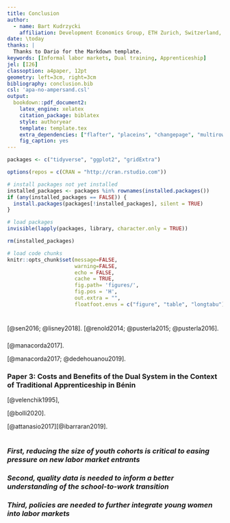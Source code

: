 ```yaml
---
title: Conclusion
author: 
  - name: Bart Kudrzycki
    affiliation: Development Economics Group, ETH Zurich, Switzerland, <bartlomiej.kudrzycki@nadel.ethz.ch>
date: \today
thanks: |
  Thanks to Dario for the Markdown template.
keywords: [Informal labor markets, Dual training, Apprenticeship]
jel: [I26]
classoption: a4paper, 12pt
geometry: left=3cm, right=3cm
bibliography: conclusion.bib
csl: 'apa-no-ampersand.csl'
output: 
  bookdown::pdf_document2:
    latex_engine: xelatex
    citation_package: biblatex
    style: authoryear
    template: template.tex
    extra_dependencies: ["flafter", "placeins", "changepage", "multirow", "array", "adjustbox", "longtable", "pifont", "fancyhdr", "pdflscape", "fancyhdr"]
    fig_caption: yes
---
```


```r
packages <- c("tidyverse", "ggplot2", "gridExtra")

options(repos = c(CRAN = "http://cran.rstudio.com"))

# install packages not yet installed
installed_packages <- packages %in% rownames(installed.packages())
if (any(installed_packages == FALSE)) {
  install.packages(packages[!installed_packages], silent = TRUE)
}

# load packages
invisible(lapply(packages, library, character.only = TRUE))

rm(installed_packages)

# load code chunks
knitr::opts_chunk$set(message=FALSE,
                      warning=FALSE,
                      echo = FALSE,
                      cache = TRUE,
                      fig.path= 'figures/',
                      fig.pos = 'H',
                      out.extra = "",
                      floatfoot.envs = c("figure", "table", "longtabu"))

```

\hl{In summary, this thesis illuminates the school-to-work transition at both the national and individual level, and evaluates one program that attempts to ease this transition by combining training and classroom education. Our research highlights the critical link between demographics and labor market strength, while challenging the common wisdom that labor market strength is necessarily correlated with GDP. Moreover, it shows that youth in a highly informal, highly urban labor market experience school-to-work transitions that may be more akin to those measured in high-income countries than those experienced by the average person in the region, with the notable exception of young women, who are shown to be highly disadvantaged in the process. Finally, our study of dual training in the informal apprenticeship system suggests that informal apprenticeships significantly improve skills on average, while the addition of a formal dual education component yields few additional benefits. We reiterate and summarize the main findings and make suggestions for future research below, and close with policy recommendations.}

# \hl{Revisiting the Main Findings and Future Research Outlook}

### \hl{Paper 1: Youth Labor Index for Low Income Countries} {- .unlisted}

\hl{Paper 1 of this dissertation introduces the Youth Labor Market Index for Low-Income Countries (YLILI), a novel composite index designed to provide a more comprehensive picture of youth labor market strength compared to single indicators such as the unemployment rate. The YLILI incorporates three key dimensions: education, working conditions, and transition smoothness.}

\hl{Despite limitations in data availability across low- and lower-middle-income countries (LMICs), the YLILI was successfully calculated for 54 out of 79 countries. Analyses revealed important patterns in the relative importance of each dimension for final country rankings. Transition smoothness showed the least variation across the sample, while education and working conditions exhibited more significant differences. Notably, educational attainment emerged as a crucial factor in determining a country's final ranking.}

\hl{One of the most striking findings was the strong association between YLILI scores and demographic patterns, particularly the ratio of youth to adults in the working population and national fertility rates. Countries with very young populations scored significantly lower on the YLILI, especially when only data for men was considered. Interestingly, per-capita GDP levels displayed a weak correlation with youth labor market strength once demographic characteristics were accounted for. This suggests that population growth creates pressures on youth labor markets that are not simply alleviated by economic expansion.}

\hl{Rapid population growth appears to strain educational systems, as evidenced by the negative association between the youth population ratio and educational outcomes. Fertility rates, especially for women, emerged as the strongest predictor of YLILI scores among macroeconomic factors:  an additional birth per female at the national level was found to be associated with a 4.6 point decrease in the (overall) YLILI score, or about 0.6 of a standard deviation. This finding likely reflects the negative impact of childbearing on women's economic activity and educational attainment, both of which are integrated into the YLILI framework.}

\hl{The YLILI offers a more focused exploration of youth labor market strength compared to existing indices, which often aim to measure youth well-being in a more holistic sense} [@sen2016; @lisney2018]. \hl{In contrast to these indices, GDP and income do not correlate the with YLILI ranking. This emphasizes the importance of factors beyond income levels in understanding youth labor market dynamics. Additionally, the YLILI focuses specifically on LMICs and LICs, employing a distinct set of indicators and data sources compared to indices designed for high-income countries (HICs), such as the KOF Youth Labor Market Index }[@renold2014; @pusterla2015; @pusterla2016].

\hl{The YLILI thus presents a valuable tool for policymakers and researchers concerned with youth labor issues in low- and lower-middle-income countries. Its unique focus on youth labor market strength offer new insights into the challenges facing young workers in developing economies. Future research on the YLILI could involve expanding data coverage by seeking alternative data sources, conducting longitudinal studies to assess policy impact, updating the webtool using the ILOSTAT API, and conducting in-depth case studies. The YLILI framework could also be utilized in policy simulation and cost-benefit analysis exercises. This would allow policymakers to make data-driven decisions regarding resource allocation and policy design, ultimately aiming to maximize the impact of interventions aimed at improving youth labor market outcomes in LMICs and LICs.}

### \hl{Paper 2: Lost in Transition: School-to-Work Transition Mapping in Urban Bénin} {- .unlisted}

\hl{Paper 2 studies the dynamics of the school-to-work transition (SWT) experienced by a sample of 752 young adults (aged 20-29) residing in the urban center of Cotonou, Bénin. Employing a unique panel constructed with a combination of in-person and mobile phone surveys, the study classifies youth activity into five distinct states across multiple survey rounds. By integrating recall data with panel responses, comprehensive employment and education histories are established, dating back to 2013. These histories allow for the calculation of individual school leaving ages and SWT transitions. Transition intensity matrices are then estimated, and Optimal Matching Analysis (OMA) is employed to identify clusters representing similar trajectories along the SWT pathway.}

\hl{From the panel data, we are able to estimate the timing of key events within the SWT for the average youth in Cotonou. School leaving is observed for 62 percent of the sample, with a first employment experience occurring for 60 percent and permanent labor market entry for 55 percent. The average school leaving age is 23.7 years, followed by a transition period just exceeding one year on average. Notably, the age of entry and exit from the SWT, along with the transition duration, are closer to those estimated in high-income countries than the average reported in Sub-Saharan Africa} [@manacorda2017]. \hl{The prevalence of informal, non-agricultural work in urban areas likely contributes to a faster transition in Cotonou compared to the rest of Bénin and the continent.}

\hl{The study further demonstrates the important role of education in determining the path of the SWT. While completion of secondary education is associated with a delayed transition, it does not significantly impact the overall duration of the SWT. Extended university studies lead to a longer transition, whereas parental higher education accelerates entry into the labor market. While young men exhibit a lower likelihood of becoming NEET upon leaving school than young women, neither individual nor parental education significantly influences the probability of securing employment immediately after leaving school (i.e., having the shortest possible SWT).}

\hl{As in Paper 1, we find strong and persistent gender disparities when mapping school-to-work transitions. Young men enter the labor market roughly six months later than young women, though they take a similar amount of time to find their first job. Notably, youth entering the labor market as wage earners are more likely to be male, and transition matrices reveal a higher propensity for women to transition into NEET status, regardless of their initial activity state. Women exhibit a significantly lower likelihood of transitioning back from NEET to either wage or self-employment. Finally, the grouping of youth trajectories using OMA yields one group, NEET, in which youth spend the majority of time under observation in the NEET activity state: this group is comprised nearly exclusively of women. These results underscore the issue of early and potentially permanent labor market exit by women, highlighted in prior SWT research} [@manacorda2017; @dedehouanou2019].

\hl{A closer analysis of the jobs carried out by active labor market participants in our sample suggests increasing employment stability with age and experience. Regular work, defined by having a single employer with consistent wage payments, becomes more prevalent as youth age. This may indicate that employers may place a premium on experience, leading to longer tenures and potentially higher wages for older workers. However, a latent instability persists even among employed youth, with many desiring additional work hours and expressing a willingness to change employers. Income surveys reveal a substantial gender gap for both wages and self-employed profits, once again highlighting the persistent disadvantages faced by young women in the labor market.}

\hl{Future research efforts can significantly contribute to our understanding of the school-to-work transition (SWT) in urban labor markets in LICs. Longitudinal studies tracking the career trajectories of NEET women and the impact of childcare availability on female labor market participation would be particularly insightful. Furthermore, expanding the geographic scope of the study and incorporating data on the availability and quality of jobs in urban areas could lead to a more refined model of the urban SWT process. Finally, the role of educational attainment and vocational training in facilitating successful transitions warrants further investigation. Longitudinal studies tracking the long-term career paths of those pursuing higher education or vocational training could illuminate the cost-benefit analysis of delayed entry into the workforce. Additionally, policy interventions such as targeted employment training programs and mentorship initiatives could be evaluated to assess their effectiveness in reducing unemployment spells for urban youth.}

### Paper 3: Costs and Benefits of the Dual System in the Context of Traditional Apprenticeship in Bénin {- .unlisted}

\hl{Paper 3 shows that three years of informal apprenticeship training significantly boosted apprentice skills. Compared to a baseline, apprentices scored 0.13 standard deviations higher on sector-specific knowledge tests. Master trainers also observed substantial improvement in apprentice competence and experience. Their assessments showed increases of 0.46 and 0.58 standard deviations, respectively, on tasks specific to the sector.}

\hl{Informal apprentices typically received more in allowances from their trainers over the training period than they (or their families) paid in total fees. Thus, unlike many models in which fees paid to trainers or formal wages paid to apprentices} [@velenchik1995], \hl{in the informal apprenticeship system in Benin, allowances given to apprentices for small expenses add up to become a significant firm expenditure. On average, apprentices received \$437 more per year in allowances than they paid in fees (assuming a four-year program).}

\hl{The net benefit of training for firms varied significantly depending on the cost-benefit model applied. We observed positive benefits when apprentice productivity was accounted for, in line with a previous cost-benefit analysis of a training program in Nepal} [@bolli2020]. \hl{However, even with initial costs, it is important that firms may still benefit in the long run, especially if facing skill shortages. This emphasizes the importance of considering different approaches when assessing training costs and benefits.}

\hl{Firms sending more apprentices to the CQP program did not experience demonstrably higher revenue or profit growth. This, combined with the lack of an impact on apprentice skills (compared to traditional informal apprenticeship training without a classroom component), suggests that the CQP program may need adjustments to better serve both apprentices and firms.}

\hl{Building on these insights, future research could explore the following aspects of both informal apprenticeship training and dual training in the informal sector. First and foremost, long-term effects of both informal apprenticeship and dual training could be measured by tracking apprentices and firms for a longer period to assess the program's impact on career progression, firm productivity, and long-term profitability, in the spirit of long-term follow-ups of training programs in Colombia} [@attanasio2017]\hl{ and the Dominican Republic }[@ibarraran2019]. \hl{Second, the Covid-19 pandemic is likely to have had a large, but unmeasured, impact on the CQP program, through interruptions to scheduled classroom teaching and the daily business of small business via the \textit{cordon sanitaire}. Understanding the impact of the pandemic would be invaluable for strengthening program resilience in the future and adjusting the findings of impact studies conducted during the pandemic to account for similar disruptions. Research could identify specific aspects of the CQP program that need improvement to enhance its effectiveness for both apprentices and firms. This could involve tailoring the curriculum to better match each sector's needs, providing additional mentorship or support services to apprentices, or exploring alternative classroom teaching schedules and delivery methods. Finally, research could investigate the factors that influence participation in informal apprenticeships, particularly for women, selected trades, and marginalized groups. How can the system be made more inclusive?}

# \hl{Policy Implications}

\hlc[lightgray]{In the three chapters of this thesis, I provide evidence on cross-country and country-specific school-to-work transitions in low-income and informal labor market settings. I demonstrate that longitudinal data provides deep insights into the SWT, and that this data can be gathered at low cost and with relatively low drop-out rates with the help of remote surveys. I also show that dual system apprenticeship is a promising avenue for facilitating successful transitions to employment, in particular for youth who exit the formal education system early. The three chapters also articulate various policy responses to the youth employment crisis, which can be summarized in three cross-cutting recommendations.}

### _First, reducing the size of youth cohorts is critical to easing pressure on new labor market entrants_ {- .unlisted}

\hlc[lightgray]{As argued above, persistently high fertility rates not only reduce growth prospects by delaying a demographic dividend, they also make individual SWTs more difficult by increasing the number of job applicants for a growing, but still limited number of formal jobs. In Paper 1, we show that countries with higher fertility rates exhibit worse scores on the YLILI, especially when calculated for male-specific data. In Paper 2, we show that early childbearing has devastating consequences for female labor market participation and the likelihood of transitioning to the labor market: young women in Cotonou are shown to marry earlier (59 percent of female youth aged 20-29 vs. 17 percent of male youth) and have more children in the sampled age range (1.73 vs. 0.53). Reducing fertility rates through better access to education for girls, higher quality maternal and child health provision, and better access to family planning are thus of paramount importance for both individual SWTs as well as growth prospects for the region as a whole.}

### _Second, quality data is needed to inform a better understanding of the school-to-work transition_ {- .unlisted}

\hlc[lightgray]{The foundation for a successful country-specific analyses of school-to-work transitions is inextricably tied to the need for more and higher-quality data on employment, education, and job history. Even at a time when digitization has made data collection easier and less expensive than ever, labor market statistics emerging from low-income countries are scarce and, in many cases, of low quality [@fox2013]. In Paper 1, I advocate for a more systematic disaggregation of otherwise publicly available data, by age and gender in particular. The Paper argues that a holistic indicator of youth labor market strength is necessary for accurately identifying policy priorities, yet various key indicators -- including work formality -- are only published in aggregate form. Paper 2 argues that cross-sectional data is insufficient to fully quantify the school-to-work transition, and demonstrates three powerful approaches utilizing longitudinal data for the same purpose. While longitudinal employment data and detailed work histories have been collected in high-income countries for decades, they are still sorely lacking in many regions where the youth employment crisis is most acute. Finally, Paper 3 joins @crepon2019, @alfonsi2020 and @hardy2022 in the utilization of matched apprentice-trainer data to evaluate the effects of a training scheme on both sides of the training agreement. Such two-sided studies are crucial to evaluate not just the success of the program in terms of youth income and skill development, but also their sustainability in terms of their related costs to, and impacts on, training firms.}

### _Third, policies are needed to further integrate young women into labor markets_ {- .unlisted}

\hlc[lightgray]{At a relatively early age, most young women in Africa must decide whether to enter the labor market (and if so, how) or to marry and have children (and if so, when). For many, marrying is an avenue for escaping poverty and relying on male breadwinner for financial support. Nearly 80 percent of African women marry and give birth by the age of 25 [@filmer2014]. A cross-cutting theme of this thesis is the importance of integrating these women into the labor market at an early age, in order to increase their economic independence, reduce fertility rates, and boost overall youth labor market participation. Paper 1 shows that countries score significantly higher on the YLILI when only male-specific data is used, driven in large part by high female NEET rates. In Paper 2, we find that women are less likely to work full-time and be an employer than men, while self-employed women make significantly less than self-employed men. In one of the most striking findings, OMA reveals that the cluster of SWTs that is dominated by inactivity (NEET status) is almost entirely comprised of women. Paper 3 is limited by an almost complete lack of female participation in the apprenticeship scheme due to the (highly gendered) trades selected for study. This is in line with the observation that women are selecting into an ever smaller number of occupations, perpetuating gender segregation in youth labor markets [@borrowman2020]. Policies encouraging more women to enter the labor market and to branch out into stereotypically male-dominated trades are an thus an important step, not just to promote economic justice, but to increase overall labor market participation and drive growth.}

\hlc[lightgray]{This list of recommendations is not comprehensive, and the individual papers discuss further issues such as need for the monitoring and evaluation mechanisms around youth-targeted labor market programs, strategies for encouraging participation in apprenticeship training, the successes and pitfalls around remote data collection, and alternative methods to composite index construction. Moreover, questions remain about the representativeness of the case studies presented in Papers 2 and 3, and to what extent the lessons from these studies generalize to other cities, countries, and programs.}




